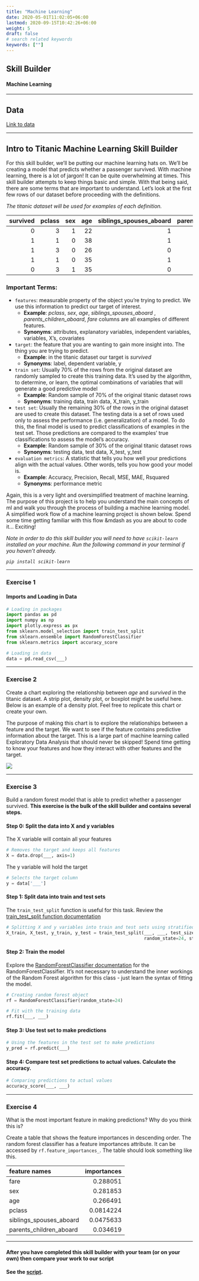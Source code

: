 ```yaml
---
title: "Machine Learning"
date: 2020-05-01T11:02:05+06:00
lastmod: 2020-09-15T10:42:26+06:00
weight: 5
draft: false
# search related keywords
keywords: [""]
---
```


## Skill Builder
#### Machine Learning

---

## Data
[Link to data](/Data/machine_learning.csv)

---

## Intro to Titanic Machine Learning Skill Builder

For this skill builder, we'll be putting our machine learning hats on. We'll be creating a model that predicts whether a passenger survived. With machine learning, there is a lot of jargon! It can be quite overwhelming at times. This skill builder attempts to keep things basic and simple. With that being said, there are some terms that are important to understand. Let's look at the first few
rows of our dataset before proceeding with the definitions.

_The titanic dataset will be used for examples of each definition._

|   survived |   pclass |   sex |   age |   siblings_spouses_aboard |   parents_children_aboard |    fare |
|-----------:|---------:|------:|------:|--------------------------:|--------------------------:|--------:|
|          0 |        3 |     1 |    22 |                         1 |                         0 |  7.25   |
|          1 |        1 |     0 |    38 |                         1 |                         0 | 71.2833 |
|          1 |        3 |     0 |    26 |                         0 |                         0 |  7.925  |
|          1 |        1 |     0 |    35 |                         1 |                         0 | 53.1    |
|          0 |        3 |     1 |    35 |                         0 |                         0 |  8.05   |

### __Important Terms:__
- `features`: measurable property of the object you're trying to predict. We use this information to predict our target of interest. 
    - __Example__: _pclass_, _sex_, _age_, _siblings_spouses_aboard_ , _parents_children_aboard_, _fare_ columns are all examples of different features.
    - __Synonyms__: attributes, explanatory variables, independent variables, variables, X's, covariates
- `target`: the feature that you are wanting to gain more insight into. The thing you are trying to predict.
    - __Example__: in the titanic dataset our target is _survived_
    - __Synonyms__: label, dependent variable, y
- `train set`: Usually 70% of the rows from the original dataset are randomly sampled to create this training data. It's used by the algorithm, to determine, or learn, the optimal combinations of variables that will generate a good predictive model
    - __Example__: Random sample of 70% of the original titanic dataset rows
    - __Synonyms__: training data, train data, X_train, y_train
- `test set`: Usually the remaining 30% of the rows in the original dataset are used to create this dataset. The testing data is a set of rows used only to assess the performance (i.e. generalization) of a model. To do this, the final model is used to predict classifications of examples in the test set. Those predictions are compared to the examples' true classifications to assess the model's accuracy.
    - __Example__: Random sample of 30% of the original titanic dataset rows
    - __Synonyms__: testing data, test data, X_test, y_test
- `evaluation metrics`: A statistic that tells you how well your predictions align with the actual values. Other words, tells you how good your model is.
    - __Example__: Accuracy, Precision, Recall, MSE, MAE, Rsquared
    - __Synonyms__: performance metric

Again, this is a very light and oversimplified treatment of machine learning. The purpose of this project is to help you understand the main concepts of ml and walk you through the process of building a machine learning model. A simplified work flow of a machine learning project is shown below. Spend some time getting familiar with this flow &mdash as you are about to code it... Exciting! 

_Note in order to do this skill builder you will need to have `scikit-learn` installed on your machine. Run the following command in your terminal if you haven't already._

_```pip install scikit-learn```_

---

### Exercise 1
#### Imports and Loading in Data

```python
# Loading in packages
import pandas as pd
import numpy as np
import plotly.express as px
from sklearn.model_selection import train_test_split
from sklearn.ensemble import RandomForestClassifier
from sklearn.metrics import accuracy_score

# Loading in data
data = pd.read_csv(___)
```

---

### Exercise 2 

Create a chart exploring the relationship between _age_ and _survived_ in the titanic dataset. A strip plot, density plot, or boxplot might be useful here. Below is an example of a density plot. Feel free to replicate this chart or create your own.

The purpose of making this chart is to explore the relationships between a feature and the target. We want to see if the feature contains predictive information about the target. This is a large part of machine learning called Exploratory Data Analysis that should never be skipped! Spend time getting to know your features and how they interact with other features and the target.

![](/Images/titanic.png)

---

### Exercise 3

Build a random forest model that is able to predict whether a passenger survived. __This exercise is the bulk of the skill builder and contains several steps.__ 

#### Step 0: Split the data into X and y variables

The X variable will contain all your features
```python
# Removes the target and keeps all features
X = data.drop(___, axis=1)  
```

The y variable will hold the target
```python
# Selects the target column
y = data['___']  
```

#### Step 1: Split data into train and test sets

The `train_test_split` function is useful for this task. Review the [train_test_split function documentation](https://scikit-learn.org/stable/modules/generated/sklearn.model_selection.train_test_split.html)
```python
# Splitting X and y variables into train and test sets using stratified sampling
X_train, X_test, y_train, y_test = train_test_split(___, ___, test_size=0.3,
                                                    random_state=24, stratify=y)
```

#### Step 2: Train the model 

Explore the [RandomForestClassifier documentation](https://scikit-learn.org/stable/modules/generated/sklearn.ensemble.RandomForestClassifier.html) for the RandomForestClassifier. It's not necessary to understand the inner workings of the Random Forest algorithm for this class - just learn the syntax of fitting the model.

```python
# Creating random forest object
rf = RandomForestClassifier(random_state=24)  

# Fit with the training data
rf.fit(___, ___)  
```
#### Step 3: Use test set to make predictions

```python
# Using the features in the test set to make predictions
y_pred = rf.predict(___)  
```


#### Step 4: Compare test set predictions to actual values. Calculate the accuracy.

```python
# Comparing predictions to actual values
accuracy_score(___, ___)  
```

---

### Exercise 4 

What is the most important feature in making predictions? Why do you think this is?

Create a table that shows the feature importances in descending order. The random forest classifier has a feature importances attribute. It can be accessed by
`rf.feature_importances_`. The table should look something like this.

| feature names           |   importances |
|:------------------------|--------------:|
| fare                    |     0.288051  |
| sex                     |     0.281853  |
| age                     |     0.266491  |
| pclass                  |     0.0814224 |
| siblings_spouses_aboard |     0.0475633 |
| parents_children_aboard |     0.034619  |

---

::: {.callout-note collapse="true"}
#### After you have completed this skill builder with your team (or on your own) then compare your work to our script

__See the [script](machine_learning.py).__

:::
